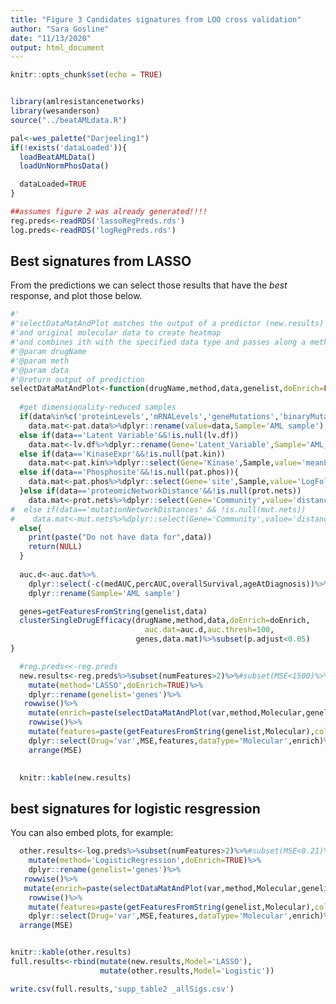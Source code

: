 ```yaml
---
title: "Figure 3 Candidates signatures from LOO cross validation"
author: "Sara Gosline"
date: "11/13/2020"
output: html_document
---
```


```r
knitr::opts_chunk$set(echo = TRUE)


library(amlresistancenetworks)
library(wesanderson)
source("../beatAMLdata.R")

pal<-wes_palette("Darjeeling1")
if(!exists('dataLoaded')){
  loadBeatAMLData()
  loadUnNormPhosData()

  dataLoaded=TRUE
}

##assumes figure 2 was already generated!!!!
reg.preds<-readRDS('lassoRegPreds.rds')
log.preds<-readRDS('logRegPreds.rds')

```

## Best signatures from LASSO

From the predictions we can select those results that have the _best_ response, and plot those below. 

```r


#'
#'selectDataMatAndPlot matches the output of a predictor (new.results) to the AUC data
#'and original molecular data to create heatmap
#'and combines ith with the specified data type and passes along a method to be used
#'@param drugName
#'@param meth
#'@param data
#'@return output of prediction
selectDataMatAndPlot<-function(drugName,method,data,genelist,doEnrich=FALSE){
 
  #get dimensionality-reduced samples
  if(data%in%c('proteinLevels','mRNALevels','geneMutations','binaryMutations') &&!is.null(pat.data))
    data.mat<-pat.data%>%dplyr::rename(value=data,Sample='AML sample')
  else if(data=='Latent Variable'&&!is.null(lv.df))
    data.mat<-lv.df%>%dplyr::rename(Gene='Latent_Variable',Sample='AML_sample',value='Loading')
  else if(data=='KinaseExpr'&&!is.null(pat.kin))
    data.mat<-pat.kin%>%dplyr::select(Gene='Kinase',Sample,value='meanLFC')
  else if(data=='Phosphosite'&&!is.null(pat.phos)){
    data.mat<-pat.phos%>%dplyr::select(Gene='site',Sample,value='LogFoldChange')
  }else if(data=='proteomicNetworkDistance'&&!is.null(prot.nets))
    data.mat<-prot.nets%>%dplyr::select(Gene='Community',value='distance',Sample=`AML sample`)
#  else if(data=='mutationNetworkDistances' && !is.null(mut.nets))
#    data.mat<-mut.nets%>%dplyr::select(Gene='Community',value='distance',Sample=`AML sample`)
  else{
    print(paste("Do not have data for",data))
    return(NULL)
  }
  
  auc.d<-auc.dat%>%
    dplyr::select(-c(medAUC,percAUC,overallSurvival,ageAtDiagnosis))%>%
    dplyr::rename(Sample='AML sample')

  genes=getFeaturesFromString(genelist,data)
  clusterSingleDrugEfficacy(drugName,method,data,doEnrich=doEnrich,
                              auc.dat=auc.d,auc.thresh=100,
                            genes,data.mat)%>%subset(p.adjust<0.05)  
}

  #reg.preds<<-reg.preds
  new.results<-reg.preds%>%subset(numFeatures>2)%>%#subset(MSE<1500)%>%  
    mutate(method='LASSO',doEnrich=TRUE)%>%
    dplyr::rename(genelist='genes')%>%
   rowwise()%>%
    mutate(enrich=paste(selectDataMatAndPlot(var,method,Molecular,genelist,doEnrich)$Description,collapse=','))%>%
    rowwise()%>%
    mutate(features=paste(getFeaturesFromString(genelist,Molecular),collapse=','))%>%
    dplyr::select(Drug='var',MSE,features,dataType='Molecular',enrich)%>%
    arrange(MSE)

  
  knitr::kable(new.results)
```

## best signatures for logistic resgression

You can also embed plots, for example:

```r

  other.results<-log.preds%>%subset(numFeatures>2)%>%#subset(MSE<0.21)%>%  
    mutate(method='LogisticRegression',doEnrich=TRUE)%>%
    dplyr::rename(genelist='genes')%>%
   rowwise()%>%
   mutate(enrich=paste(selectDataMatAndPlot(var,method,Molecular,genelist,doEnrich)$Description,collapse=','))%>%
    rowwise()%>%
    mutate(features=paste(getFeaturesFromString(genelist,Molecular),collapse=','))%>%
    dplyr::select(Drug='var',MSE,features,dataType='Molecular',enrich)%>%
  arrange(MSE)


knitr::kable(other.results)
full.results<-rbind(mutate(new.results,Model='LASSO'),
                    mutate(other.results,Model='Logistic'))

write.csv(full.results,'supp_table2 _allSigs.csv')

```


